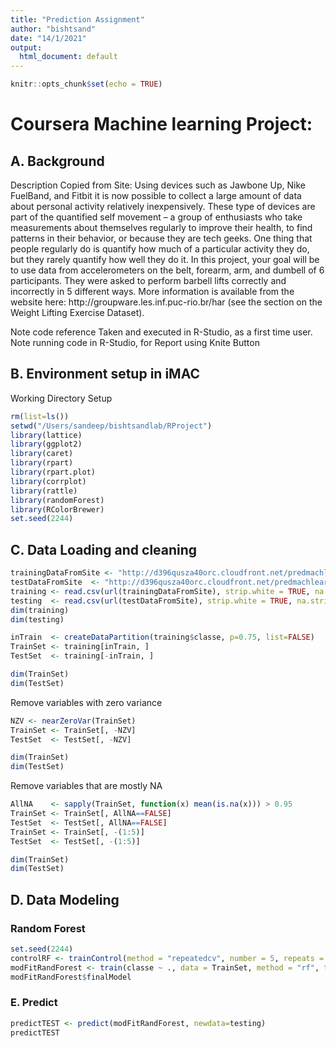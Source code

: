 ```yaml
---
title: "Prediction Assignment"
author: "bishtsand"
date: "14/1/2021"
output:
  html_document: default
---
```


```r
knitr::opts_chunk$set(echo = TRUE)
```

# Coursera Machine learning Project:
## A. Background
Description Copied from Site: Using devices such as Jawbone Up, Nike FuelBand, and Fitbit it is now possible to collect a large amount of data about personal activity relatively inexpensively. These type of devices are part of the quantified self movement – a group of enthusiasts who take measurements about themselves regularly to improve their health, to find patterns in their behavior, or because they are tech geeks. One thing that people regularly do is quantify how much of a particular activity they do, but they rarely quantify how well they do it. In this project, your goal will be to use data from accelerometers on the belt, forearm, arm, and dumbell of 6 participants. They were asked to perform barbell lifts correctly and incorrectly in 5 different ways. More information is available from the website here: http://groupware.les.inf.puc-rio.br/har (see the section on the Weight Lifting Exercise Dataset). 

Note code reference Taken and executed in R-Studio, as a first time user.
Note running code in R-Studio, for Report using Knite Button

## B. Environment setup in iMAC
Working Directory Setup
```r
rm(list=ls())
setwd("/Users/sandeep/bishtsandlab/RProject")
library(lattice)
library(ggplot2)
library(caret)
library(rpart)
library(rpart.plot)
library(corrplot)
library(rattle)
library(randomForest)
library(RColorBrewer)
set.seed(2244)
```

## C. Data Loading and cleaning

```r
trainingDataFromSite <- "http://d396qusza40orc.cloudfront.net/predmachlearn/pml-training.csv"
testDataFromSite  <- "http://d396qusza40orc.cloudfront.net/predmachlearn/pml-testing.csv"
training <- read.csv(url(trainingDataFromSite), strip.white = TRUE, na.strings = c("NA",""))
testing  <- read.csv(url(testDataFromSite), strip.white = TRUE, na.strings = c("NA",""))
dim(training)
dim(testing)
```


```r

inTrain  <- createDataPartition(training$classe, p=0.75, list=FALSE)
TrainSet <- training[inTrain, ]
TestSet  <- training[-inTrain, ]

dim(TrainSet)
dim(TestSet)
```

Remove variables with zero variance
```r
NZV <- nearZeroVar(TrainSet)
TrainSet <- TrainSet[, -NZV]
TestSet  <- TestSet[, -NZV]

dim(TrainSet)
dim(TestSet)
```

Remove variables that are mostly NA
```r
AllNA    <- sapply(TrainSet, function(x) mean(is.na(x))) > 0.95
TrainSet <- TrainSet[, AllNA==FALSE]
TestSet  <- TestSet[, AllNA==FALSE]
TrainSet <- TrainSet[, -(1:5)]
TestSet  <- TestSet[, -(1:5)]

dim(TrainSet)
dim(TestSet)
```


## D. Data Modeling
### Random Forest
```r
set.seed(2244)
controlRF <- trainControl(method = "repeatedcv", number = 5, repeats = 2)
modFitRandForest <- train(classe ~ ., data = TrainSet, method = "rf", trControl = controlRF, verbose = FALSE)
modFitRandForest$finalModel
```

### E. Predict 
```r
predictTEST <- predict(modFitRandForest, newdata=testing)
predictTEST
```
